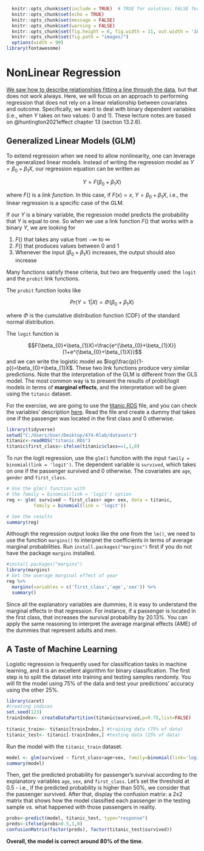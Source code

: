 ```r
  knitr::opts_chunk$set(include = TRUE)  # TRUE for solution; FALSE for questions set
  knitr::opts_chunk$set(echo = TRUE)
  knitr::opts_chunk$set(message = FALSE)
  knitr::opts_chunk$set(warning = FALSE)
  knitr::opts_chunk$set(fig.height = 6, fig.width = 11, out.width = '100%', fig.align = "center")
  knitr::opts_chunk$set(fig.path = "images/")
  options(width = 90)
library(fontawesome)
```

# NonLinear Regression 

[We saw how to describe relationships fitting a line through the data](https://guerramarcelino.github.io/Econ474/Lectures/Lec2/lec2?panelset6=ols-estimation2&panelset7=fwl2&panelset8=interpretation2&panelset9=se%253A-simple-regression2&panelset10=education-and-experience2&panelset11=robust-standard-errors2#5), but that does not work always. Here, we will focus on an approach to performing regression that does not rely on a linear relationship between covariates and outcome. Specifically, we want to deal with binary dependent variables (i.e., when $Y$ takes on two values: 0 and 1). These lecture notes are based on @huntington2021effect chapter 13 (section 13.2.6). 

## Generalized Linear Models (GLM)

To extend regression when we need to allow nonlinearity, one can leverage the generalized linear models. Instead of writing the regression model as $Y=\beta_{0}+\beta_{1}X$, our regression equation can be written as

$$Y=F(\beta_{0}+\beta_{1}X)$$

where $F()$ is a *link function*. In this case, if $F(x)=x$, $Y=\beta_{0}+\beta_{1}X$, i.e., the linear regression is a specific case of the GLM.

If our $Y$ is a binary variable, the regression model predicts the probability that $Y$ is equal to one. So when we use a link function $F()$ that works with a binary $Y$, we are looking for

1. $F()$ that takes any value from $-\infty$ to $\infty$ 
2. $F()$ that produces values between 0 and 1
3. Whenever the input ($\beta_{0}+\beta_{1}X$) increases, the output should also increase

Many functions satisfy these criteria, but two are frequently used: the `logit` and the `probit` link functions. 

The `probit` function looks like

$$Pr(Y=1|X)=\Phi(\beta_{0}+\beta_{1}X)$$

where $\Phi$ is the cumulative distribution function (CDF) of the standard normal distribution. 

The `logit` function is

$$F(\beta_{0}+\beta_{1}X)=\frac{e^{\beta_{0}+\beta_{1}X}}{1+e^{\beta_{0}+\beta_{1}X}}$$
and we can write the logistic model as $log(\frac{p}{1-p})=\beta_{0}+\beta_{1}X$. These two link functions produce very similar predictions. Note that the interpretation of the GLM is different from the OLS model. The most common way is to present the results of probit/logit models in terms of **marginal effects**, and the interpretation will be given using the `titanic` dataset.  


For the exercise, we are going to use the [titanic.RDS](https://github.com/guerramarcelino/PolicyEval/raw/main/Datasets/titanic.RDS) file, and you can check the variables' description [here](https://guerramarcelino.github.io/Econ474/Rlabs/lab4#subclassification-example). Read the file and create a dummy that takes one if the passenger was located in the first class and 0 otherwise. 

```r
library(tidyverse)
setwd("C:/Users/User/Desktop/474-Rlab/datasets")
titanic<-readRDS("titanic.RDS")
titanic$first_class<-ifelse(titanic$class==1,1,0)
```

To run the logit regression, use the `glm()` function with the input `family = binomial(link = 'logit')`. The dependent variable is `survived`, which takes on one if the passenger survived and 0 otherwise. The covariates are `age`, `gender` and `first_class`.

```r
# Use the glm() function with
# the family = binomial(link = 'logit') option
reg <- glm( survived ~ first_class+ age+ sex, data = titanic,
          family = binomial(link = 'logit'))

# See the results
summary(reg)
```

Although the regression output looks like the one from the `lm()`, we need to use the function `margins()` to interpret the coefficients in terms of average marginal probabilities. Run `install.packages("margins")` first if you do not have the package `margins` installed.

```r
#install.packages("margins") 
library(margins)
# Get the average marginal effect of year
reg %>%
  margins(variables = c('first_class','age','sex')) %>%
  summary()
```

Since all the explanatory variables are dummies, it is easy to understand the marginal effects in that regression. For instance, if a passenger is located in the first class, that increases the survival probability by 20.13%. You can apply the same reasoning to interpret the average marginal effects (AME) of the dummies that represent adults and men. 


## A Taste of Machine Learning

Logistic regression is frequently used for classification tasks in machine learning, and it is an excellent algorithm for binary classification. The first step is to split the dataset into training and testing samples randomly. You will fit the model using 75% of the data and test your predictions' accuracy using the other 25%.  

```r
library(caret) 
#creating indices
set.seed(123)
trainIndex<- createDataPartition(titanic$survived,p=0.75,list=FALSE)
 
titanic_train<- titanic[trainIndex,] #training data (75% of data)
titanic_test<- titanic[-trainIndex,] #testing data (25% of data)
```

Run the model with the `titanic_train` dataset. 

```r
model <- glm(survived ~ first_class+age+sex, family=binomial(link='logit'), data=titanic_train)
summary(model)
```
Then, get the predicted probability for passenger's survival according to the explanatory variables `age`, `sex`, and `first_class`. Let's set the threshold at 0.5 - i.e., if the predicted probability is higher than 50%, we consider that the passenger survived. After that, display the confusion matrix: a 2x2 matrix that shows how the model classified each passenger in the testing sample *vs.* what happened with those passengers in reality.   

```r
probs<-predict(model, titanic_test, type="response")
preds<-ifelse(probs>0.5,1,0)
confusionMatrix(factor(preds), factor(titanic_test$survived))
```
**Overall, the model is correct around 80% of the time.** 